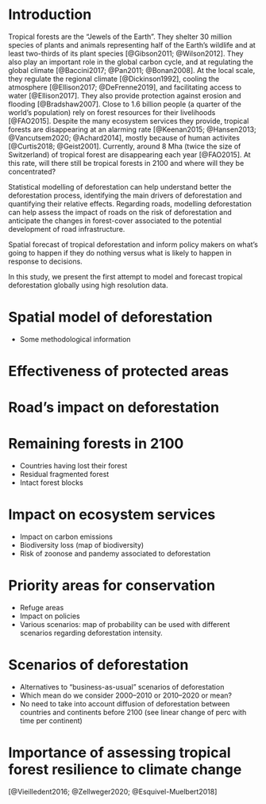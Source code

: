 # Introduction

Tropical forests are the "Jewels of the Earth". They shelter 30 million species of plants and animals representing half of the Earth's wildlife and at least two-thirds of its plant species [@Gibson2011; @Wilson2012]. They also play an important role in the global carbon cycle, and at regulating the global climate [@Baccini2017; @Pan2011; @Bonan2008]. At the local scale, they regulate the regional climate [@Dickinson1992], cooling the atmosphere [@Ellison2017; @DeFrenne2019], and facilitating access to water [@Ellison2017]. They also provide protection against erosion and flooding [@Bradshaw2007]. Close to 1.6 billion people (a quarter of the world's population) rely on forest resources for their livelihoods [@FAO2015]. Despite the many ecosystem services they provide, tropical forests are disappearing at an alarming rate [@Keenan2015; @Hansen2013; @Vancutsem2020; @Achard2014], mostly because of human activites [@Curtis2018; @Geist2001]. Currently, around 8 Mha (twice the size of Switzerland) of tropical forest are disappearing each year [@FAO2015]. At this rate, will there still be tropical forests in 2100 and where will they be concentrated?

Statistical modelling of deforestation can help understand better the deforestation process, identifying the main drivers of deforestation and quantifying their relative effects. Regarding roads, modelling deforestation can help assess the impact of roads on the risk of deforestation and anticipate the changes in forest-cover associated to the potential development of road infrastructure.

Spatial forecast of tropical deforestation and inform policy makers on what's going to happen if they do nothing versus what is likely to happen in response to decisions.

In this study, we present the first attempt to model and forecast tropical deforestation globally using high resolution data.

# Spatial model of deforestation

- Some methodological information

# Effectiveness of protected areas

# Road's impact on deforestation

# Remaining forests in 2100


- Countries having lost their forest
- Residual fragmented forest
- Intact forest blocks

# Impact on ecosystem services

- Impact on carbon emissions
- Biodiversity loss (map of biodiversity)
- Risk of zoonose and pandemy associated to deforestation

# Priority areas for conservation

- Refuge areas
- Impact on policies
- Various scenarios: map of probability can be used with different scenarios regarding deforestation intensity.

# Scenarios of deforestation

- Alternatives to "business-as-usual" scenarios of deforestation
- Which mean do we consider 2000--2010 or 2010--2020 or mean?
- No need to take into account diffusion of deforestation between countries and continents before 2100 (see linear change of perc with time per continent)

# Importance of assessing tropical forest resilience to climate change

[@Vieilledent2016; @Zellweger2020; @Esquivel-Muelbert2018]